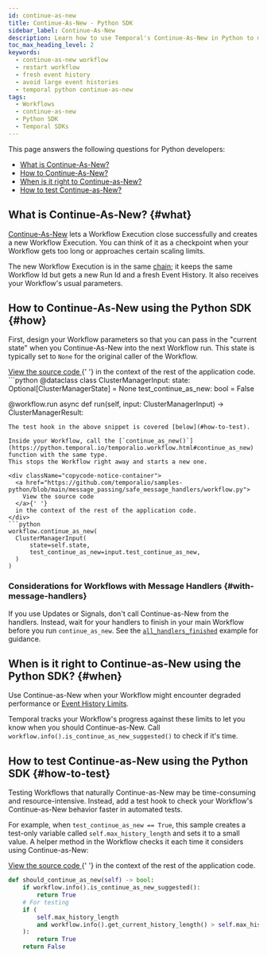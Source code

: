```yaml
---
id: continue-as-new
title: Continue-As-New - Python SDK
sidebar_label: Continue-As-New
description: Learn how to use Temporal's Continue-As-New in Python to manage large Event Histories by atomically creating new Workflow Executions with the same Workflow Id and fresh parameters.
toc_max_heading_level: 2
keywords:
  - continue-as-new workflow
  - restart workflow
  - fresh event history
  - avoid large event histories
  - temporal python continue-as-new
tags:
  - Workflows
  - continue-as-new
  - Python SDK
  - Temporal SDKs
---
```


This page answers the following questions for Python developers:

- [What is Continue-As-New?](#what)
- [How to Continue-As-New?](#how)
- [When is it right to Continue-as-New?](#when)
- [How to test Continue-as-New?](#how-to-test)

## What is Continue-As-New? {#what}

[Continue-As-New](/workflow-execution/continue-as-new) lets a Workflow Execution close successfully and creates a new Workflow Execution.
You can think of it as a checkpoint when your Workflow gets too long or approaches certain scaling limits.

The new Workflow Execution is in the same [chain](/workflow-execution#workflow-execution-chain); it keeps the same Workflow Id but gets a new Run Id and a fresh Event History.
It also receives your Workflow's usual parameters.

## How to Continue-As-New using the Python SDK {#how}

First, design your Workflow parameters so that you can pass in the "current state" when you Continue-As-New into the next Workflow run.
This state is typically set to `None` for the original caller of the Workflow.

<div className="copycode-notice-container">
  <a href="https://github.com/temporalio/samples-python/blob/main/message_passing/safe_message_handlers/workflow.py">
    View the source code
  </a>{' '}
  in the context of the rest of the application code.
</div>
```python
@dataclass
class ClusterManagerInput:
    state: Optional[ClusterManagerState] = None
    test_continue_as_new: bool = False

@workflow.run
async def run(self, input: ClusterManagerInput) -> ClusterManagerResult:

````
The test hook in the above snippet is covered [below](#how-to-test).

Inside your Workflow, call the [`continue_as_new()`](https://python.temporal.io/temporalio.workflow.html#continue_as_new) function with the same type.
This stops the Workflow right away and starts a new one.

<div className="copycode-notice-container">
  <a href="https://github.com/temporalio/samples-python/blob/main/message_passing/safe_message_handlers/workflow.py">
    View the source code
  </a>{' '}
  in the context of the rest of the application code.
</div>
```python
workflow.continue_as_new(
  ClusterManagerInput(
      state=self.state,
      test_continue_as_new=input.test_continue_as_new,
  )
)
````

### Considerations for Workflows with Message Handlers {#with-message-handlers}

If you use Updates or Signals, don't call Continue-as-New from the handlers.
Instead, wait for your handlers to finish in your main Workflow before you run `continue_as_new`.
See the [`all_handlers_finished`](message-passing#wait-for-message-handlers) example for guidance.

## When is it right to Continue-as-New using the Python SDK? {#when}

Use Continue-as-New when your Workflow might encounter degraded performance or [Event History Limits](/workflow-execution/event#event-history).

Temporal tracks your Workflow's progress against these limits to let you know when you should Continue-as-New.
Call `workflow.info().is_continue_as_new_suggested()` to check if it's time.

## How to test Continue-as-New using the Python SDK {#how-to-test}

Testing Workflows that naturally Continue-as-New may be time-consuming and resource-intensive.
Instead, add a test hook to check your Workflow's Continue-as-New behavior faster in automated tests.

For example, when `test_continue_as_new == True`, this sample creates a test-only variable called `self.max_history_length` and sets it to a small value.
A helper method in the Workflow checks it each time it considers using Continue-as-New:

<div className="copycode-notice-container">
  <a href="https://github.com/temporalio/samples-python/blob/main/message_passing/safe_message_handlers/workflow.py">
    View the source code
  </a>{' '}
  in the context of the rest of the application code.
</div>

```python
def should_continue_as_new(self) -> bool:
    if workflow.info().is_continue_as_new_suggested():
        return True
    # For testing
    if (
        self.max_history_length
        and workflow.info().get_current_history_length() > self.max_history_length
    ):
        return True
    return False
```
